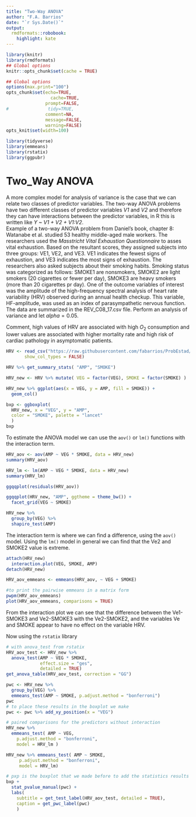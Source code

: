 ```yaml
---
title: "Two-Way ANOVA"
author: "F.A. Barrios"
date: "`r Sys.Date()`"
output:
  rmdformats::robobook:
    highlight: kate
---
```

```r
library(knitr)
library(rmdformats)
## Global options
knitr::opts_chunk$set(cache = TRUE)

## Global options
options(max.print="100")
opts_chunk$set(echo=TRUE,
	             cache=TRUE,
               prompt=FALSE,
#               tidy=TRUE,
               comment=NA,
               message=FALSE,
               warning=FALSE)
opts_knit$set(width=100)
```

```r
library(tidyverse)
library(emmeans)
library(rstatix)
library(ggpubr)
```

# Two_Way ANOVA  

A more complex model for analysis of variance is the case that we can relate two classes of predictor variables. The two-way ANOVA problems have two different classes of predictor variables *V1* and *V2* and therefore they can have interactions between the predictor variables, in R this is written like *Y ~ V1 + V2 + V1:V2*.    
Example of a two-way ANOVA problem from Daniel's book, chapter 8: Watanabe et al. studied 53 healthy middle-aged male workers. The researchers used the *Masstricht Vital Exhaustion Questionnaire* to asses vital exhaustion. Based on the resultant scores, they assigned subjects into three groups: VE1, VE2, and VE3. VE1 indicates the fewest signs of exhaustion, and VE3 indicates the most signs of exhaustion. The researchers also asked subjects about their smoking habits. Smoking status was categorized as follows: SMOKE1 are nonsmokers, SMOKE2 are light smokers (20 cigarettes or fewer per day), SMOKE3 are heavy smokers (more than 20 cigarettes pr day). One of the outcome variables of interest was the amplitude of the high-frequency spectral analysis of heart rate variability (HRV) observed during an annual health checkup. This variable, HF-amplitude, was used as an index of parasympathetic nervous function. The data are summarized in the REV_C08_17.csv file.  Perform an analysis of variance and let $alpha = 0.05$.  

Comment, high values of HRV are associated with high $O_2$ consumption and lower values are associated with higher mortality rate and high risk of cardiac pathology in asymptomatic patients.  

```r
HRV <- read_csv("https://raw.githubusercontent.com/fabarrios/ProbEstad/master/DataSets/ch08_all/REV_C08_17.csv",
       show_col_types = FALSE)

HRV %>% get_summary_stats( "AMP", "SMOKE")

HRV_new <- HRV %>% mutate( VEG = factor(VEG), SMOKE = factor(SMOKE) )

HRV_new %>% ggplot(aes(x = VEG, y = AMP, fill = SMOKE)) +
  geom_col()

bxp <- ggboxplot(
  HRV_new, x = "VEG", y = "AMP",
  color = "SMOKE", palette = "lancet"
  )
bxp
```

To estimate the ANOVA model we can use the `aov()` or `lm()` functions with the interaction term.  
```r
HRV_aov <- aov(AMP ~ VEG * SMOKE, data = HRV_new)
summary(HRV_aov)

HRV_lm <- lm(AMP ~ VEG * SMOKE, data = HRV_new)
summary(HRV_lm)

ggqqplot(residuals(HRV_aov))

ggqqplot(HRV_new, "AMP", ggtheme = theme_bw()) +
  facet_grid(VEG ~ SMOKE)

HRV_new %>%
  group_by(VEG) %>%
  shapiro_test(AMP)

```

The interaction term is where we can find a difference, using the `aov()` model. Using the `lm()` model in general we can find that the Ve2 and SMOKE2 value is extreme.  

```r
attach(HRV_new)
  interaction.plot(VEG, SMOKE, AMP)
detach(HRV_new)

HRV_aov_emmeans <- emmeans(HRV_aov, ~ VEG + SMOKE)

#to print the pairwise emmeans in a matrix form
pwpm(HRV_aov_emmeans)
plot(HRV_aov_emmeans, comparisons = TRUE)

```  

From the interaction plot we can see that the difference between the Ve1-SMOKE3 and Ve2-SMOKE3 with the Ve2-SMOKE2, and the variables Ve and SMOKE appear to have no effect on the variable HRV.  

Now using the `rstatix` library
```r
# with anova_test from rstatix
HRV_aov_test <- HRV_new %>% 
  anova_test(AMP ~ VEG * SMOKE, 
             effect.size = "ges", 
             detailed = TRUE)
get_anova_table(HRV_aov_test, correction = "GG")

pwc <- HRV_new %>%
  group_by(VEG) %>%
  emmeans_test(AMP ~ SMOKE, p.adjust.method = "bonferroni")
pwc
# to place these results in the boxplot we make
pwc <- pwc %>% add_xy_position(x = "VEG")

# paired comparisons for the predictors without interaction
HRV_new %>% 
  emmeans_test( AMP ~ VEG, 
    p.adjust.method = "bonferroni", 
    model = HRV_lm )

HRV_new %>% emmeans_test( AMP ~ SMOKE, 
     p.adjust.method = "bonferroni",
     model = HRV_lm)

# pxp is the boxplot that we made before to add the statistics results
bxp +
  stat_pvalue_manual(pwc) +
  labs(
    subtitle = get_test_label(HRV_aov_test, detailed = TRUE),
    caption = get_pwc_label(pwc)
    )

```
